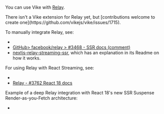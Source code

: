 
<CommunityNote />

You can use Vike with [Relay](https://github.com/facebook/relay).

<Contribution>
There isn't a <Link href="/extensions">Vike extension</Link> for Relay yet, but [contributions welcome to create one](https://github.com/vikejs/vike/issues/1715).
</Contribution>

To manually integrate Relay, see:
- <Link href="/integration#data-fetching" />
- [GitHub> facebook/relay > #3468 - SSR docs (comment)](https://github.com/facebook/relay/issues/3468#issuecomment-824872147)
- [nextjs-relay-streaming-ssr](https://github.com/tobias-tengler/nextjs-relay-streaming-ssr), which has an explanation in its Readme on how it works.

For using Relay with React Streaming, see:
 - <Link href="/streaming#initial-data-after-stream-end" />
 - [Relay - #3762 React 18 docs](https://github.com/facebook/relay/issues/3762)

Example of a deep Relay integration with React 18's new SSR Suspense Render-as-you-Fetch architecture:
 - <Example timestamp="2022.08" repo="XiNiHa/vilay" />
